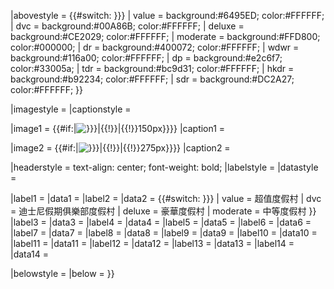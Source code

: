 <includeonly>{{Infobox
|name         = 
|bodystyle    = vcard
|title        = 
|titlestyle   = 
|above        = {{{name|{{PAGENAME}}}}}
|abovestyle   = {{#switch: {{lc:{{{type|{{{Type|}}}}}}}} | value = background:#6495ED; color:#FFFFFF; | dvc = background:#00A86B; color:#FFFFFF; | deluxe = background:#CE2029; color:#FFFFFF; | moderate = background:#FFD800; color:#000000; | dr = background:#400072; color:#FFFFFF; | wdwr = background:#116a00; color:#FFFFFF; | dp = background:#e2c6f7; color:#33005a; | tdr = background:#bc9d31; color:#FFFFFF; | hkdr = background:#b92234; color:#FFFFFF; | sdr = background:#DC2A27; color:#FFFFFF; }}

|imagestyle   = 
|captionstyle = 

|image1        = {{#if:{{{logo|}}}|[[File:{{{logo}}}{{#if:{{{logosize|}}}|{{!}}{{{logosize|150px}}}|{{!}}150px}}]]}}
|caption1      = {{{caption|}}}

|image2      = {{#if:{{{image|}}}|[[File:{{{image}}}{{#if:{{{imagesize|}}}|{{!}}{{{imagesize|275px}}}|{{!}}275px}}]]}}
|caption2    = {{{image_caption|}}}

|headerstyle  = text-align: center; font-weight: bold;
|labelstyle   = 
|datastyle    = 

|label1   = {{nowrap|地點}}
|data1    = {{{location|}}}
|label2   = {{nowrap|度假村類型}}
|data2    = {{#switch: {{lc:{{{type|{{{Type|}}}}}}}} | value = 超值度假村 | dvc = 迪士尼假期俱樂部度假村 | deluxe = 豪華度假村 | moderate = 中等度假村 }}
|label3   = {{nowrap|級別}}
|data3    = {{{category|}}}
|label4   = {{nowrap|開幕日期}}
|data4    = {{{opendate|}}}
|label5   = {{nowrap|結業日期}}
|data5    = {{{closedate|}}}
|label6   = {{nowrap|主題}}
|data6    = {{{theme|}}}
|label7   = {{nowrap|區域}}
|data7    = {{{sections|}}}
|label8   = {{nowrap|樓層數}}
|data8    = {{{floors|}}}
|label9   = {{nowrap|客房數}}
|data9    = {{{roomnumber|}}}
|label10   = {{nowrap|套房類型}}
|data10    = {{{suite|}}}
|label11  = {{nowrap|擁有者}}
|data11   = {{{owner|}}}
|label12  = {{nowrap|經營者}}
|data12   = {{{operator|}}}
|label13  = {{nowrap|網站}}
|data13   = {{{website|}}}
|label14  = {{nowrap|[[綠色旅館]]}}
|data14   = {{{greenlodge|}}}

|belowstyle =
|below = 
}}</includeonly><noinclude>{{documentation}}</noinclude>